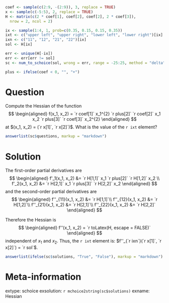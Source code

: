 ```{r data generation, echo = FALSE, results = "hide"}
coef <- sample(c(2:9, -(2:9)), 3, replace = TRUE)
x <- sample(c(-5:5), 2, replace = TRUE)
H <- matrix(c(2 * coef[1], coef[2], coef[2], 2 * coef[3]),
  nrow = 2, ncol = 2)

ix <- sample(1:4, 1, prob=c(0.35, 0.15, 0.15, 0.35))
ixt <- c("upper left", "upper right", "lower left", "lower right")[ix]
ixn <- c("11", "12", "21", "22")[ix]
sol <- H[ix]

err <- unique(H[-ix])
err <- err[err != sol]
sc <- num_to_schoice(sol, wrong = err, range = -25:25, method = "delta", delta = 1, digits = 0)

plus <- ifelse(coef < 0, "", "+")
```

Question
========
Compute the Hessian of the function
$$
\begin{aligned}
  f(x_1, x_2) = `r coef[1]` x_1^{2} `r plus[2]` `r coef[2]`  x_1  x_2 `r plus[3]` `r coef[3]`  x_2^{2}
\end{aligned}
$$
at $(x_1, x_2) = (`r x[1]`, `r x[2]`)$.
What is the value of the `r ixt` element?

```{r questionlist, echo = FALSE, results = "asis"}
answerlist(sc$questions, markup = "markdown")
```

Solution
========
The first-order partial derivatives are 
$$
\begin{aligned}
  f'_1(x_1, x_2) &= `r H[1,1]` x_1 `r plus[2]` `r H[1,2]` x_2  \\
  f'_2(x_1, x_2) &= `r H[2,1]` x_1 `r plus[3]` `r H[2,2]` x_2
\end{aligned}
$$
and the second-order partial derivatives are
$$
\begin{aligned}
  f''_{11}(x_1, x_2) &= `r H[1,1]`\\
  f''_{12}(x_1, x_2) &= `r H[1,2]`\\
  f''_{21}(x_1, x_2) &= `r H[2,1]`\\
  f''_{22}(x_1, x_2) &= `r H[2,2]`
\end{aligned}
$$

Therefore the Hessian is
$$
\begin{aligned}
  f''(x_1, x_2) = `r toLatex(H, escape = FALSE)`
\end{aligned}
$$
independent of $x_1$ and $x_2$. Thus, the `r ixt` element is:
$f''_{`r ixn`}(`r x[1]`, `r x[2]`) = `r sol`$.


```{r solutionlist, echo = FALSE, results = "asis"}
answerlist(ifelse(sc$solutions, "True", "False"), markup = "markdown")
```

Meta-information
================
extype: schoice
exsolution: `r mchoice2string(sc$solutions)`
exname: Hessian

